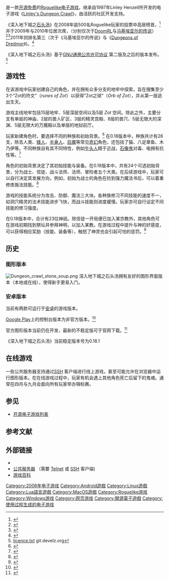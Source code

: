 {{NoteTA
| G1 = Games
}}
{{Infobox video game
| name=深入地下城之石头汤
| english= Dungeon Crawl Stone Soup
| image= Image:Dungeon Crawl Stone Soup logo 2015.png
| caption= DCSS的Logo
| developer=  DCSS Devteam
| platforms= [[跨平台|跨平台]][[网页浏览器|在线]]
| released= 2006年9月19日<ref>{{Cite web|url=https://groups.google.com/group/rec.games.roguelike.misc/msg/4d0676b75dea067c|title=-Crawl- -Stone Soup- Release Announcement (yes, Release Announcement) - Dungeon Crawl Stone Soup 0.1|accessdate=2012-03-06}}</ref>
| genre= [[Roguelike|Roguelike]]
| modes= [[单人电子游戏|单人]]
}}

{{Vgname|深入地下城之石头汤|en=Dungeon Crawl Stone Soup}}是一款[[free_and_open_source|开源免费]]的[[Roguelike|Roguelike]][[电子游戏|电子游戏]]，继承自1997年Linley Henzell所开发的电子游戏《[[Linley's_Dungeon_Crawl|Linley's Dungeon Crawl]]》，由活跃的社区开发支持。

《深入地下城之[[石头汤|石头汤]]》在2008年逾500名Roguelike玩家的投票中高居榜首，<ref>{{cite web|title=Ascii Dreams: Full Results for Ascii Dreams Roguelike of the Year, 2008|accessdate=2012-03-06|url=http://roguelikedeveloper.blogspot.com/2009/01/full-results-for-ascii-dreams-roguelike.html|archive-date=2013-02-11|archive-url=https://www.webcitation.org/6EMGGgvE0?url=http://roguelikedeveloper.blogspot.com/2009/01/full-results-for-ascii-dreams-roguelike.html|dead-url=no}}</ref> 并于2009年与2010年位居次席，（分别仅次于[[DoomRL|DoomRL]]与[[Tales_of_Maj'Eyal|马基埃亚尔的传说]]）<ref>{{cite web|title=Ascii Dreams: Full Results for Ascii Dreams Roguelike of the Year, 2009|accessdate=2009-02-19|url=http://roguelikedeveloper.blogspot.com/2010/01/full-results-for-ascii-dreams-roguelike.html|archive-date=2021-03-24|archive-url=https://web.archive.org/web/20210324184908/http://roguelikedeveloper.blogspot.com/2010/01/full-results-for-ascii-dreams-roguelike.html|dead-url=no}}</ref><ref>{{cite web|title=Ascii Dreams: Full Results for Ascii Dreams Roguelike of the Year, 2010|accessdate=2012-03-06|url=http://roguelikedeveloper.blogspot.com/2011/01/full-results-for-ascii-dreams-roguelike.html|archive-date=2021-03-24|archive-url=https://web.archive.org/web/20210324184625/http://roguelikedeveloper.blogspot.com/2011/01/full-results-for-ascii-dreams-roguelike.html|dead-url=no}}</ref>2011年则排名第三（次于《马基埃亚尔的传说》与《[[Dungeons_of_Dredmor|Dungeons of Dredmor]]》)。<ref>{{cite web|title=Ascii Dreams: Full Results for Ascii Dreams Roguelike of the Year, 2011|accessdate=2012-03-06|url=http://roguelikedeveloper.blogspot.com/2011/12/full-results-for-ascii-dreams-roguelike.html|archive-date=2021-03-24|archive-url=https://web.archive.org/web/20210324185005/http://roguelikedeveloper.blogspot.com/2011/12/full-results-for-ascii-dreams-roguelike.html|dead-url=no}}</ref>

《深入地下城之石头汤》基于[[GNU_GPL|GNU通用公共许可协议]] 第二版及之后的版本发布。<ref>[http://git.develz.org/?p=crawl.git;a=blob;f=crawl-ref/licence.txt licence.txt] {{Wayback|url=http://git.develz.org/?p=crawl.git%3Ba%3Dblob%3Bf%3Dcrawl-ref%2Flicence.txt |date=20151005074936 }} git.develz.org</ref>

== 游戏性 ==

在该游戏中玩家创建自己的角色，并在拥有众多分支的地牢中探索，旨在搜集至少3个“Zot的符文”（''runes of Zot''）以获得“Zot之球”（''Orb of Zot''），并从第一层逃出生天。

游戏主线地牢包括15层地牢、5层深层空间以及5层 ''Zot'' 空间。除此之外，主要分支有单层的神庙、2层的兽人矿区、3层的精灵宫殿、8层的兽穴、5层无限大的深渊、5层无限大的万魔殿以及单层的地狱前厅。

玩家新建角色时，要选择不同的种族和初始背景。<ref>{{Cite web|url=http://crawl.develz.org/other/manual.html#b-starting-screen|title=Dungeon Crawl Stone Soup manual - Starting Screen|accessdate=2012-03-06|deadurl=yes|archiveurl=https://www.webcitation.org/6EMpA7Ovi?url=http://crawl.develz.org/other/manual.html#b-starting-screen|archivedate=2013-02-12}}</ref> 在0.18版本中，种族共计有26支，除去人类、[[矮人|矮人]]、[[半身人|半身人]]、[[巨魔|巨魔]]等常见[[奇幻|奇幻]]角色，还包括了猫、八足章鱼、木乃伊等。不同种族自有其不同特性，例如[[米诺陶|牛头人]]精于近战，[[石像鬼|石像鬼]]对毒、电拥有抗性等。<ref>{{Cite web|url=http://crawl.develz.org/other/manual.html#list-of-character-species|title=Dungeon Crawl Stone Soup manual - List of character species|accessdate=2012-03-06|deadurl=yes|archiveurl=https://www.webcitation.org/6EMpA7Ovi?url=http://crawl.develz.org/other/manual.html#list-of-character-species|archivedate=2013-02-12}}</ref>

角色的初始背景决定了其初始技能与装备。在0.18版本中，共有24个可选初始背景，分为战士、信徒、战斗法师、法师、冒险者五个大类。在后续游戏中，玩家可以自行决定其发展方向，例如，初始为战士的角色在捡到强力魔法书后，可以着重修炼施法技能。<ref>{{Cite web|url=http://crawl.develz.org/other/manual.html#list-of-character-backgrounds|title=Dungeon Crawl Stone Soup manual - List of character backgrounds|accessdate=2012-03-06|deadurl=yes|archiveurl=https://www.webcitation.org/6EMpA7Ovi?url=http://crawl.develz.org/other/manual.html#list-of-character-backgrounds|archivedate=2013-02-12}}</ref>

游戏的技能系统分为攻击、防御、魔法三大块。各种族修习不同技能的速度不一，如洞穴精灵的法术技能进步飞快，而战斗技能则进度缓慢。玩家亦可自行设定不同技能的修习强度。

在0.18版本中，合计有23位神祇。除信徒一开局便已加入某宗教外，其他角色可在游戏初期找到祭坛并参拜神明，以加入某教。在游戏过程中提升与神的好感度，可以获得相应奖励（技能、装备等），触怒了神灵也会引起可怕的惩罚。<ref>{{Cite web|url=http://crawl.develz.org/other/manual.html#j-religion|title=Dungeon Crawl Stone Soup manual - Religion|accessdate=2012-03-06|deadurl=yes|archiveurl=https://www.webcitation.org/6EMpA7Ovi?url=http://crawl.develz.org/other/manual.html#j-religion|archivedate=2013-02-12}}</ref>

== 历史 ==

=== 图形版本 ===

[[File:Dungeon_crawl_stone_soup.png|thumb]]
深入地下城之石头汤拥有友好的图形界面版本（本地或在线），使得新手更易入门。

=== 安卓版本 ===

当前有两款可运行于[[安卓|安卓]]的游戏版本。

[[Google_Play|Google Play]]上的控制台版本为非官方版本。<ref name="crawlconsole_android">{{cite web|title=Dungeon Crawl:SS (ASCII) - Android Apps on Google Play|accessdate=2012-10-31|url=https://play.google.com/store/apps/details?id=com.crawlmb|archive-date=2020-11-11|archive-url=https://web.archive.org/web/20201111210618/https://play.google.com/store/apps/details?id=com.crawlmb|dead-url=no}}</ref>

官方图形版本当前仍在开发，最新的不稳定版可于官网下载。<ref name="crawltiles_android">{{cite web|title=Dungeon Crawl Stone Soup - Development Builds|accessdate=2012-10-31|url=http://crawl.develz.org/trunk/|archive-date=2012-11-02|archive-url=https://web.archive.org/web/20121102053520/http://crawl.develz.org/trunk/|dead-url=no}}</ref>

《深入地下城之石头汤》当前稳定版本号为0.18.1

== 在线游戏 ==

一些公共服务器支持通过[[Secure_Shell|SSH]] 客户端进行线上游戏，甚至可能允许在浏览器中运行图形版本。在在线游戏过程中，玩家有机会遇上其他角色死亡后留下的鬼魂。通常在四月与九月会面向所有玩家举办锦标赛。

== 参见 ==
{{Portal box|电子游戏|自由软件}}
* [[开源电子游戏列表|开源电子游戏列表]]

== 参考文献 ==
{{reflist|2}}

== 外部链接 ==

* {{官方网站|http://crawl.develz.org/}}
* [http://crawl.akrasiac.org/ 公共服务器] {{Wayback|url=http://crawl.akrasiac.org/ |date=20120102170126 }} （需要 [[Telnet|Telnet]] 或 [[Secure_Shell|SSH]] 客户端)
* [http://crawl.chaosforge.org/ 游戏百科]

{{DEFAULTSORT:Dungeon Crawl Stone Soup}}
[[Category:2006年电子游戏|Category:2006年电子游戏]]
[[Category:Android遊戲|Category:Android遊戲]]
[[Category:Linux遊戲|Category:Linux遊戲]]
[[Category:Lua語言遊戲|Category:Lua語言遊戲]]
[[Category:MacOS遊戲|Category:MacOS遊戲]]
[[Category:Roguelike游戏|Category:Roguelike游戏]]
[[Category:Windows游戏|Category:Windows游戏]]
[[Category:网页游戏|Category:网页游戏]]
[[Category:開源電子遊戲|Category:開源電子遊戲]]
[[Category:使用过程生成的电子游戏|Category:使用过程生成的电子游戏]]